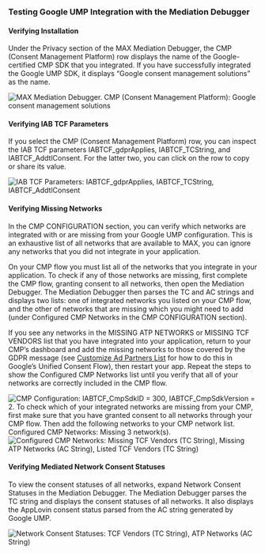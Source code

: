 ### Testing Google <Abbr>UMP</Abbr> Integration with the Mediation Debugger

#### Verifying Installation

Under the <UILabel>Privacy</UILabel> section of the MAX Mediation Debugger, the <UILabel>CMP (Consent Management Platform)</UILabel> row displays the name of the Google-certified <Abbr>CMP</Abbr> <Abbr>SDK</Abbr> that you integrated.
If you have successfully integrated the Google <Abbr>UMP</Abbr> <Abbr>SDK</Abbr>, it displays “Google consent management solutions” as the name.

![MAX Mediation Debugger. CMP (Consent Management Platform): Google consent management solutions](/images/testing-ump-integration-01.jpg)

#### Verifying <Abbr>IAB</Abbr> <Abbr>TCF</Abbr> Parameters

If you select the <UILabel>CMP (Consent Management Platform)</UILabel> row, you can inspect the <Abbr>IAB</Abbr> <Abbr>TCF</Abbr> parameters <UILabel>IABTCF_gdprApplies</UILabel>, <UILabel>IABTCF_TCString</UILabel>, and <UILabel>IABTCF_AddtlConsent</UILabel>.
For the latter two, you can click on the row to copy or share its value.

![IAB TCF Parameters: IABTCF_gdprApplies, IABTCF_TCString, IABTCF_AddtlConsent](/images/testing-ump-integration-02.jpg)

#### Verifying Missing Networks

In the <UILabel>CMP CONFIGURATION</UILabel> section, you can verify which networks are integrated with or are missing from your Google <Abbr>UMP</Abbr> configuration.
This is an exhaustive list of all networks that are available to MAX, you can ignore any networks that you did not integrate in your application.

On your <Abbr>CMP</Abbr> flow you must list all of the networks that you integrate in your application.
To check if any of those networks are missing, first complete the <Abbr>CMP</Abbr> flow, granting consent to all networks, then open the Mediation Debugger.
The Mediation Debugger then parses the <Abbr>TC</Abbr> and <Abbr>AC</Abbr> strings and displays two lists:
one of integrated networks you listed on your <Abbr>CMP</Abbr> flow, and the other of networks that are missing which you might need to add (under <UILabel>Configured CMP Networks</UILabel> in the <UILabel>CMP CONFIGURATION</UILabel> section).

If you see any networks in the <UILabel>MISSING ATP NETWORKS</UILabel> or <UILabel>MISSING TCF VENDORS</UILabel> list that you have integrated into your application, return to your <Abbr>CMP</Abbr>’s dashboard and add the missing networks to those covered by the <Abbr>GDPR</Abbr> message (see [Customize Ad Partners List](#customize-ad-partners-list) for how to do this in Google’s Unified Consent Flow), then restart your app.
Repeat the steps to show the <UILabel>Configured CMP Networks</UILabel> list until you verify that all of your networks are correctly included in the <Abbr>CMP</Abbr> flow.

![CMP Configuration: IABTCF_CmpSdkID = 300, IABTCF_CmpSdkVersion = 2. To check which of your integrated networks are missing from your CMP, first make sure that you have granted consent to all networks through your CMP flow. Then add the following networks to your CMP network list. Configured CMP Networks: Missing 3 network(s).](/images/testing-ump-integration-03.jpg)![Configured CMP Networks: Missing TCF Vendors (TC String), Missing ATP Networks (AC String), Listed TCF Vendors (TC String)](/images/testing-ump-integration-04.jpg)

#### Verifying Mediated Network Consent Statuses

To view the consent statuses of all networks, expand <UILabel>Network Consent Statuses</UILabel> in the Mediation Debugger.
The Mediation Debugger parses the <Abbr>TC</Abbr> string and displays the consent statuses of all networks.
It also displays the AppLovin consent status parsed from the <Abbr>AC</Abbr> string generated by Google <Abbr>UMP</Abbr>.

![Network Consent Statuses: TCF Vendors (TC String), ATP Networks (AC String)](/images/testing-ump-integration-05.jpg)
